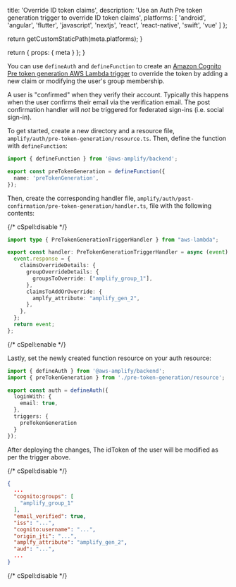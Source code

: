 
  title: 'Override ID token claims',
  description:
    'Use an Auth Pre token generation trigger to override ID token claims',
  platforms: [
    'android',
    'angular',
    'flutter',
    'javascript',
    'nextjs',
    'react',
    'react-native',
    'swift',
    'vue'
  ]
};

  return getCustomStaticPath(meta.platforms);
}

  return {
    props: {
      meta
    }
  };
}


You can use `defineAuth` and `defineFunction` to create an [Amazon Cognito Pre token generation AWS Lambda trigger](https://docs.aws.amazon.com/cognito/latest/developerguide/user-pool-lambda-pre-token-generation.html) to override the token by adding a new claim or modifying the user's group membership.

<Callout info>

A user is "confirmed" when they verify their account. Typically this happens when the user confirms their email via the verification email. The post confirmation handler will _not_ be triggered for federated sign-ins (i.e. social sign-in).

</Callout>

To get started, create a new directory and a resource file, `amplify/auth/pre-token-generation/resource.ts`. Then, define the function with `defineFunction`:

```ts title="amplify/auth/pre-token-generation/resource.ts"
import { defineFunction } from '@aws-amplify/backend';

export const preTokenGeneration = defineFunction({
  name: 'preTokenGeneration',
});
```

Then, create the corresponding handler file, `amplify/auth/post-confirmation/pre-token-generation/handler.ts`, file with the following contents:

{/* cSpell:disable */}
```ts title="amplify/auth/pre-token-generation/handler.ts"
import type { PreTokenGenerationTriggerHandler } from "aws-lambda";

export const handler: PreTokenGenerationTriggerHandler = async (event) => {
  event.response = {
    claimsOverrideDetails: {
      groupOverrideDetails: {
        groupsToOverride: ["amplify_group_1"],
      },
      claimsToAddOrOverride: {
        amplfy_attribute: "amplify_gen_2",
      },
    },
  };
  return event;
};

```
{/* cSpell:enable */}

Lastly, set the newly created function resource on your auth resource:

```ts title="amplify/auth/resource.ts"
import { defineAuth } from '@aws-amplify/backend';
import { preTokenGeneration } from './pre-token-generation/resource';

export const auth = defineAuth({
  loginWith: {
    email: true,
  },
  triggers: {
    preTokenGeneration
  }
});
```

After deploying the changes, The idToken of the user will be modified as per the trigger above.

{/* cSpell:disable */}
```json showLineNumbers={false}
{
  ...
  "cognito:groups": [
    "amplify_group_1"
  ],
  "email_verified": true,
  "iss": "...",
  "cognito:username": "...",
  "origin_jti": "...",
  "amplfy_attribute": "amplify_gen_2",
  "aud": "...",
  ...
}

```
{/* cSpell:disable */}
